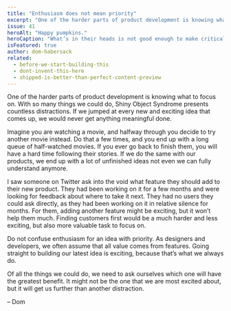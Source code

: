 ```yaml
---
title: "Enthusiasm does not mean priority"
excerpt: "One of the harder parts of product development is knowing what to focus on. Your latest cool idea might not need immediate attention."
issue: 41
heroAlt: "Happy pumpkins."
heroCaption: "What’s in their heads is not good enough to make critical decisions."
isFeatured: true
author: dom-habersack
related:
  - before-we-start-building-this
  - dont-invent-this-here
  - shipped-is-better-than-perfect-content-preview
---
```

One of the harder parts of product development is knowing what to focus on. With so many things we could do, Shiny Object Syndrome presents countless distractions. If we jumped at every new and exciting idea that comes up, we would never get anything meaningful done.

Imagine you are watching a movie, and halfway through you decide to try another movie instead. Do that a few times, and you end up with a long queue of half-watched movies. If you ever go back to finish them, you will have a hard time following their stories. If we do the same with our products, we end up with a lot of unfinished ideas not even we can fully understand anymore.

I saw someone on Twitter ask into the void what feature they should add to their new product. They had been working on it for a few months and were looking for feedback about where to take it next. They had no users they could ask directly, as they had been working on it in relative silence for months. For them, adding another feature might be exciting, but it won’t help them much. Finding customers first would be a much harder and less exciting, but also more valuable task to focus on.

Do not confuse enthusiasm for an idea with priority. As designers and developers, we often assume that all value comes from features. Going straight to building our latest idea is exciting, because that’s what we always do.

Of all the things we could do, we need to ask ourselves which one will have the greatest benefit. It might not be the one that we are most excited about, but it will get us further than another distraction.

– Dom
